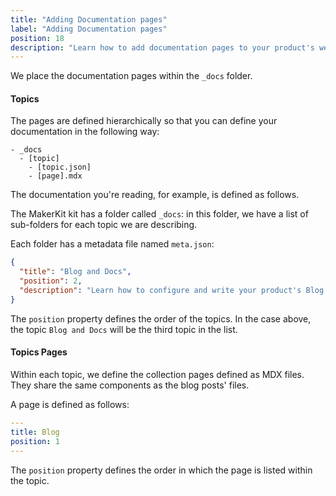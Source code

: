 ```yaml
---
title: "Adding Documentation pages"
label: "Adding Documentation pages"
position: 18
description: "Learn how to add documentation pages to your product's website"
---
```


We place the documentation pages within the `_docs` folder.

#### Topics

The pages are defined hierarchically so that you can define your
documentation in the following way:

```
- _docs
  - [topic]
    - [topic.json]
    - [page].mdx
```

The documentation you're reading, for example, is defined as follows.

The MakerKit kit has a folder called `_docs`: in this folder, we have a list of
sub-folders for each topic we are describing.

Each folder has a metadata file named `meta.json`:

```json
{
  "title": "Blog and Docs",
  "position": 2,
  "description": "Learn how to configure and write your product's Blog and Documentation"
}
```

The `position` property defines the order of the topics. In
the case above, the topic `Blog and Docs` will be the third topic in the list.

#### Topics Pages

Within each topic, we define the collection pages defined as MDX files.
They share the same components as the blog posts' files.

A page is defined as follows:

```yaml
---
title: Blog
position: 1
---
```

The `position` property defines the order in which the page is listed within
the topic.